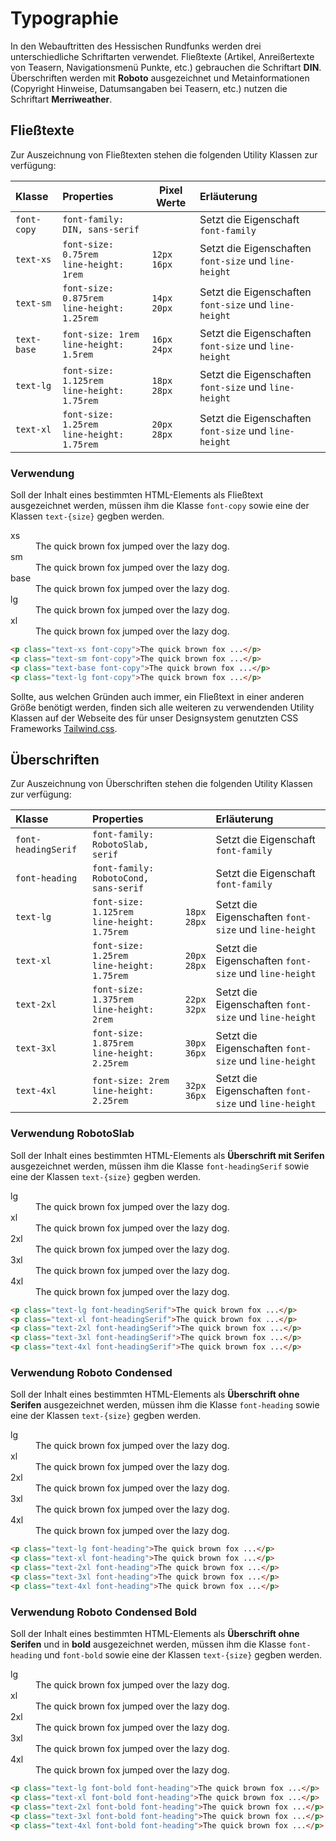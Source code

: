 
<Meta title="Dokumentation/Grundlegendes/Typographie" />

# Typographie

In den Webauftritten des Hessischen Rundfunks werden drei unterschiedliche Schriftarten verwendet. Fließtexte (Artikel, Anreißertexte von Teasern, Navigationsmenü Punkte, etc.) gebrauchen
die Schriftart **DIN**. Überschriften werden mit **Roboto** ausgezeichnet und Metainformationen (Copyright Hinweise, Datumsangaben bei Teasern, etc.) nutzen die Schriftart
**Merriweather**.

## Fließtexte

Zur Auszeichnung von Fließtexten stehen die folgenden Utility Klassen zur verfügung:

| Klasse      | Properties                                          | Pixel Werte        | Erläuterung                                           |
| :---------- | :-------------------------------------------------- | ------------------ | :---------------------------------------------------- |
| `font-copy` | `font-family: DIN, sans-serif`                      |                    | Setzt die Eigenschaft `font-family`                   |
| `text-xs`   | `font-size: 0.75rem` <br /> `line-height: 1rem`     | `12px`<br />`16px` | Setzt die Eigenschaften `font-size` und `line-height` |
| `text-sm`   | `font-size: 0.875rem` <br /> `line-height: 1.25rem` | `14px`<br />`20px` | Setzt die Eigenschaften `font-size` und `line-height` |
| `text-base` | `font-size: 1rem` <br /> `line-height: 1.5rem`      | `16px`<br />`24px` | Setzt die Eigenschaften `font-size` und `line-height` |
| `text-lg`   | `font-size: 1.125rem` <br /> `line-height: 1.75rem` | `18px`<br />`28px` | Setzt die Eigenschaften `font-size` und `line-height` |
| `text-xl`   | `font-size: 1.25rem` <br /> `line-height: 1.75rem`  | `20px`<br />`28px` | Setzt die Eigenschaften `font-size` und `line-height` |

### Verwendung

Soll der Inhalt eines bestimmten HTML-Elements als Fließtext ausgezeichnet werden, müssen ihm die Klasse `font-copy` sowie
eine der Klassen `text-{size}` gegben werden.

<div className="rounded-t-xl overflow-hidden bg-gradient-to-r from-purple-50 to-purple-100 p-10">
    <dl className="text-violet-600">
        <div className="flex items-start">
            <dt className="!m-0 w-16 shrink-0 text-sm text-violet-600 text-opacity-50 font-mono leading-3">
                xs
            </dt>
            <dd className="truncate text-xs font-copy">
                The quick brown fox jumped over the lazy dog.
            </dd>
        </div>
        <div className="mt-6 flex items-start">
            <dt className="!m-0 w-16 shrink-0 text-sm text-violet-600 text-opacity-50 font-mono leading-4">
                sm
            </dt>
            <dd className="truncate text-sm font-normal font-copy">
                The quick brown fox jumped over the lazy dog.
            </dd>
        </div>
        <div className="mt-6 flex items-start">
            <dt className="!m-0 w-16 shrink-0 text-sm text-violet-600 text-opacity-50 font-mono leading-5">
                base
            </dt>
            <dd className="truncate text-base font-normal font-copy">
                The quick brown fox jumped over the lazy dog.
            </dd>
        </div>
        <div className=" mt-6 flex items-start">
            <dt className="!m-0 w-16 shrink-0 text-sm text-violet-600 text-opacity-50 font-mono leading-6">
                lg
            </dt>
            <dd className="truncate text-lg font-normal font-copy">
                The quick brown fox jumped over the lazy dog.
            </dd>
        </div>
        <div className="mt-6 flex items-start">
            <dt className="!m-0 w-16 shrink-0 text-sm text-violet-600 text-opacity-50 font-mono leading-6">
                xl
            </dt>
            <dd className="truncate text-xl font-normal font-copy">
                The quick brown fox jumped over the lazy dog.
            </dd>
        </div>
    </dl>
</div>

```html
<p class="text-xs font-copy">The quick brown fox ...</p>
<p class="text-sm font-copy">The quick brown fox ...</p>
<p class="text-base font-copy">The quick brown fox ...</p>
<p class="text-lg font-copy">The quick brown fox ...</p>
```

Sollte, aus welchen Gründen auch immer, ein Fließtext in einer anderen Größe benötigt werden, finden sich alle weiteren zu verwendenden Utility Klassen
auf der Webseite des für unser Designsystem genutzten CSS Frameworks [Tailwind.css](https://tailwindcss.com/docs/font-size).

## Überschriften

Zur Auszeichnung von Überschriften stehen die folgenden Utility Klassen zur verfügung:

| Klasse              | Properties                                          |                    | Erläuterung                                           |
| :------------------ | :-------------------------------------------------- | ------------------ | :---------------------------------------------------- |
| `font-headingSerif` | `font-family: RobotoSlab, serif`                    |                    | Setzt die Eigenschaft `font-family`                   |
| `font-heading`      | `font-family: RobotoCond, sans-serif`               |                    | Setzt die Eigenschaft `font-family`                   |
| `text-lg`           | `font-size: 1.125rem` <br /> `line-height: 1.75rem` | `18px`<br />`28px` | Setzt die Eigenschaften `font-size` und `line-height` |
| `text-xl`           | `font-size: 1.25rem` <br /> `line-height: 1.75rem`  | `20px`<br />`28px` | Setzt die Eigenschaften `font-size` und `line-height` |
| `text-2xl`          | `font-size: 1.375rem` <br /> `line-height: 2rem`    | `22px`<br />`32px` | Setzt die Eigenschaften `font-size` und `line-height` |
| `text-3xl`          | `font-size: 1.875rem` <br /> `line-height: 2.25rem` | `30px`<br />`36px` | Setzt die Eigenschaften `font-size` und `line-height` |
| `text-4xl`          | `font-size: 2rem` <br /> `line-height: 2.25rem`     | `32px`<br />`36px` | Setzt die Eigenschaften `font-size` und `line-height` |

### Verwendung RobotoSlab

Soll der Inhalt eines bestimmten HTML-Elements als **Überschrift mit Serifen** ausgezeichnet werden, müssen ihm die Klasse `font-headingSerif` sowie
eine der Klassen `text-{size}` gegben werden.

<div className="rounded-xl overflow-hidden bg-gradient-to-r from-purple-50 to-purple-100 p-10">
    <dl className="text-violet-600">
        <div className="mt-6 flex items-start">
            <dt className="!m-0 w-16 shrink-0 text-sm text-violet-600 text-opacity-50 font-mono leading-5">
                lg
            </dt>
            <dd className="truncate text-lg font-normal font-headingSerif">
                The quick brown fox jumped over the lazy dog.
            </dd>
        </div>
        <div className="mt-6 flex items-start">
            <dt className="!m-0 w-16 shrink-0 text-sm text-violet-600 text-opacity-50 font-mono leading-5">
                xl
            </dt>
            <dd className="truncate text-xl font-normal font-headingSerif">
                The quick brown fox jumped over the lazy dog.
            </dd>
        </div>
        <div className=" mt-6 flex items-start">
            <dt className="!m-0 w-16 shrink-0 text-sm text-violet-600 text-opacity-50 font-mono leading-6">
                2xl
            </dt>
            <dd className="truncate text-2xl font-normal font-headingSerif">
                The quick brown fox jumped over the lazy dog.
            </dd>
        </div>
        <div className="mt-6 flex items-start">
            <dt className="!m-0 w-16 shrink-0 text-sm text-violet-600 text-opacity-50 font-mono leading-6">
                3xl
            </dt>
            <dd className="truncate text-3xl font-normal font-headingSerif">
                The quick brown fox jumped over the lazy dog.
            </dd>
        </div>
        <div className="mt-6 flex items-start">
            <dt className="!m-0 w-16 shrink-0 text-sm text-violet-600 text-opacity-50 font-mono leading-6">
                4xl
            </dt>
            <dd className="truncate text-4xl font-normal font-headingSerif">
                The quick brown fox jumped over the lazy dog.
            </dd>
        </div>
    </dl>
</div>

```html
<p class="text-lg font-headingSerif">The quick brown fox ...</p>
<p class="text-xl font-headingSerif">The quick brown fox ...</p>
<p class="text-2xl font-headingSerif">The quick brown fox ...</p>
<p class="text-3xl font-headingSerif">The quick brown fox ...</p>
<p class="text-4xl font-headingSerif">The quick brown fox ...</p>
```

### Verwendung Roboto Condensed

Soll der Inhalt eines bestimmten HTML-Elements als **Überschrift ohne Serifen** ausgezeichnet werden, müssen ihm die Klasse `font-heading` sowie
eine der Klassen `text-{size}` gegben werden.

<div className="rounded-xl overflow-hidden bg-gradient-to-r from-purple-50 to-purple-100 p-10">
    <dl className="text-violet-600">
        <div className="mt-6 flex items-start">
            <dt className="!m-0 w-16 shrink-0 text-sm text-violet-600 text-opacity-50 font-mono leading-5">
                lg
            </dt>
            <dd className="truncate text-lg font-heading">
                The quick brown fox jumped over the lazy dog.
            </dd>
        </div>
        <div className="mt-6 flex items-start">
            <dt className="!m-0 w-16 shrink-0 text-sm text-violet-600 text-opacity-50 font-mono leading-5">
                xl
            </dt>
            <dd className="truncate text-xl font-heading">
                The quick brown fox jumped over the lazy dog.
            </dd>
        </div>
        <div className=" mt-6 flex items-start">
            <dt className="!m-0 w-16 shrink-0 text-sm text-violet-600 text-opacity-50 font-mono leading-6">
                2xl
            </dt>
            <dd className="truncate text-2xl  font-heading">
                The quick brown fox jumped over the lazy dog.
            </dd>
        </div>
        <div className="mt-6 flex items-start">
            <dt className="!m-0 w-16 shrink-0 text-sm text-violet-600 text-opacity-50 font-mono leading-6">
                3xl
            </dt>
            <dd className="truncate text-3xl  font-heading">
                The quick brown fox jumped over the lazy dog.
            </dd>
        </div>
        <div className="mt-6 flex items-start">
            <dt className="!m-0 w-16 shrink-0 text-sm text-violet-600 text-opacity-50 font-mono leading-6">
                4xl
            </dt>
            <dd className="truncate text-4xl  font-heading">
                The quick brown fox jumped over the lazy dog.
            </dd>
        </div>
    </dl>
</div>

```html
<p class="text-lg font-heading">The quick brown fox ...</p>
<p class="text-xl font-heading">The quick brown fox ...</p>
<p class="text-2xl font-heading">The quick brown fox ...</p>
<p class="text-3xl font-heading">The quick brown fox ...</p>
<p class="text-4xl font-heading">The quick brown fox ...</p>
```

### Verwendung Roboto Condensed Bold

Soll der Inhalt eines bestimmten HTML-Elements als **Überschrift ohne Serifen** und in **bold** ausgezeichnet werden, müssen ihm die Klasse `font-heading` und `font-bold` sowie
eine der Klassen `text-{size}` gegben werden.

<div className="rounded-xl overflow-hidden bg-gradient-to-r from-purple-50 to-purple-100 p-10">
    <dl className="text-violet-600">
        <div className="mt-6 flex items-start">
            <dt className="!m-0 w-16 shrink-0 text-sm text-violet-600 text-opacity-50 font-mono leading-5">
                lg
            </dt>
            <dd className="truncate text-lg font-bold font-heading">
                The quick brown fox jumped over the lazy dog.
            </dd>
        </div>
        <div className="mt-6 flex items-start">
            <dt className="!m-0 w-16 shrink-0 text-sm text-violet-600 text-opacity-50 font-mono leading-5">
                xl
            </dt>
            <dd className="truncate text-xl font-bold font-heading">
                The quick brown fox jumped over the lazy dog.
            </dd>
        </div>
        <div className=" mt-6 flex items-start">
            <dt className="!m-0 w-16 shrink-0 text-sm text-violet-600 text-opacity-50 font-mono leading-6">
                2xl
            </dt>
            <dd className="truncate text-2xl font-bold font-heading">
                The quick brown fox jumped over the lazy dog.
            </dd>
        </div>
        <div className="mt-6 flex items-start">
            <dt className="!m-0 w-16 shrink-0 text-sm text-violet-600 text-opacity-50 font-mono leading-6">
                3xl
            </dt>
            <dd className="truncate text-3xl font-bold font-heading">
                The quick brown fox jumped over the lazy dog.
            </dd>
        </div>
        <div className="mt-6 flex items-start">
            <dt className="!m-0 w-16 shrink-0 text-sm text-violet-600 text-opacity-50 font-mono leading-6">
                4xl
            </dt>
            <dd className="truncate text-4xl font-bold font-heading">
                The quick brown fox jumped over the lazy dog.
            </dd>
        </div>
    </dl>
</div>

```html
<p class="text-lg font-bold font-heading">The quick brown fox ...</p>
<p class="text-xl font-bold font-heading">The quick brown fox ...</p>
<p class="text-2xl font-bold font-heading">The quick brown fox ...</p>
<p class="text-3xl font-bold font-heading">The quick brown fox ...</p>
<p class="text-4xl font-bold font-heading">The quick brown fox ...</p>
```
